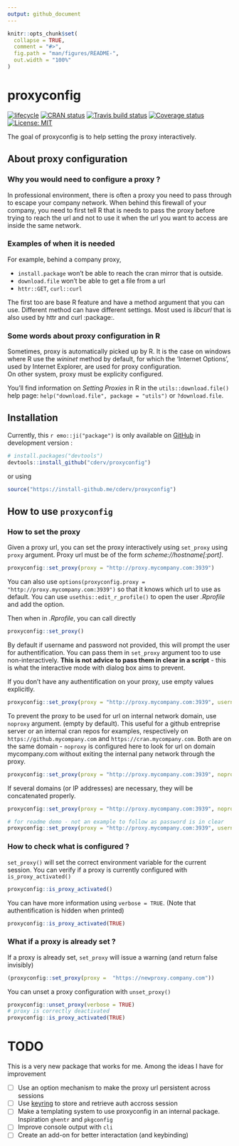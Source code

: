 ```yaml
---
output: github_document
---
```


<!-- README.md is generated from README.Rmd. Please edit that file -->

```r
knitr::opts_chunk$set(
  collapse = TRUE,
  comment = "#>",
  fig.path = "man/figures/README-",
  out.width = "100%"
)
```
# proxyconfig

[![lifecycle](https://img.shields.io/badge/lifecycle-experimental-orange.svg)](https://www.tidyverse.org/lifecycle/#experimental)
[![CRAN status](https://www.r-pkg.org/badges/version/proxyconfig)](https://cran.r-project.org/package=proxyconfig)
[![Travis build status](https://travis-ci.com/cderv/proxyconfig.svg?branch=master)](https://travis-ci.com/cderv/proxyconfig)
[![Coverage status](https://codecov.io/gh/cderv/proxyconfig/branch/master/graph/badge.svg)](https://codecov.io/github/cderv/proxyconfig?branch=master)
[![License: MIT](https://img.shields.io/badge/License-MIT-yellow.svg)](LICENSE.md)



The goal of proxyconfig is to help setting the proxy interactively.  

## About proxy configuration

### Why you would need to configure a proxy ? 

In professional environment, there is often a proxy you need to pass through to escape your company network. When behind this firewall of your company, you need to first tell R that is needs to pass the proxy before trying to reach the url and not to use it when the url you want to access are inside the same network. 

### Examples of when it is needed

For example, behind a company proxy, 

+ `install.package` won't be able to reach the cran mirror that is outside. 
+ `download.file` won't be able to get a file from a url
+ `httr::GET`, `curl::curl` 

The first too are base R feature and have a method argument that you can use. Different method 
can have different settings. Most used is _libcurl_ that is also used by httr and curl :package:.

### Some words about proxy configuration in R

Sometimes, proxy is automatically picked up by R. It is the case on windows where R use the _wininet_ method by default, for which the 'Internet Options', used by Internet Explorer, are used for proxy configuration.   
On other system, proxy must be explicity configured. 

You'll find information on _Setting Proxies_ in R in the `utils::download.file()` help page:
`help("download.file", package = "utils")` or `?download.file`.


## Installation

Currently, this `r emo::ji("package")` is only available on [GitHub](https://github.com/) in development version :

```r
# install.packages("devtools")
devtools::install_github("cderv/proxyconfig")
```

or using

```r
source("https://install-github.me/cderv/proxyconfig")
```

## How to use `proxyconfig`

### How to set the proxy

Given a proxy url, you can set the proxy interactively using `set_proxy` using `proxy` argument. Proxy
url must be of the form _scheme://hostname[:port]_.

```r
proxyconfig::set_proxy(proxy = "http://proxy.mycompany.com:3939")
```

You can also use `options(proxyconfig.proxy = "http://proxy.mycompany.com:3939")` 
so that it knows which url to use as default. You can use `usethis::edit_r_profile()` to open the user 
_.Rprofile_ and add the option.

Then when in _.Rprofile_, you can call directly
```r
proxyconfig::set_proxy()
```

By default if username and password not provided, this will prompt the user for authentification. You can pass them in `set_proxy` argument too to use non-interactively. **This is not advice to pass them in clear in a script** - this is what the interactive mode with dialog box aims to prevent. 


If you don't have any authentification on your proxy, use empty values explicitly.
```r
proxyconfig::set_proxy(proxy = "http://proxy.mycompany.com:3939", username = "", password = "")
```

To prevent the proxy to be used for url on internal network domain, use `noproxy` argument. (empty by default). This useful for a github entreprise server or an internal cran repos for examples, respectively on `https://github.mycompany.com` and `https://cran.mycompany.com`. Both are on the same domain - `noproxy` is configured here to look for url on domain mycompany.com without exiting the internal pany network through the proxy.

```r
proxyconfig::set_proxy(proxy = "http://proxy.mycompany.com:3939", noproxy = ".mycompany.com")
```

If several domains (or IP addresses) are necessary, they will be concatenated properly. 

```r
proxyconfig::set_proxy(proxy = "http://proxy.mycompany.com:3939", noproxy = c(".mycompany.com", "163.104.50.180"))
```

```r
# for readme demo - not an example to follow as password is in clear
proxyconfig::set_proxy(proxy = "http://proxy.mycompany.com:3939", username = "its", password = "me", noproxy = c(".mycompany.com", "163.104.50.180"), https = TRUE)
```

### How to check what is configured ? 

`set_proxy()` will set the correct environment variable for the current session. You can verify if a proxy is currently configured with `is_proxy_activated()`

```r
proxyconfig::is_proxy_activated()
```

You can have more information using `verbose = TRUE`. (Note that authentification is hidden when printed)

```r
proxyconfig::is_proxy_activated(TRUE)
```

### What if a proxy is already set ? 

If a proxy is already set, `set_proxy` will issue a warning (and return false invisibly)
```r
(proxyconfig::set_proxy(proxy =  "https://newproxy.company.com"))
```

You can unset a proxy configuration with `unset_proxy()`
```r
proxyconfig::unset_proxy(verbose = TRUE)
# proxy is correctly deactivated
proxyconfig::is_proxy_activated(TRUE)
```


# TODO

This is a very new package that works for me. Among the ideas I have for improvement

 - [ ] Use an option mechanism to make the proxy url persistent across sessions
 - [ ] Use [keyring](https://github.com/r-lib/keyring) to store and retrieve auth accross session
 - [ ] Make a templating system to use proxyconfig in an internal package. Inspiration `ghentr` and `pkgconfig`
 - [ ] Improve console output with `cli`
 - [ ] Create an add-on for better interactation (and keybinding)

